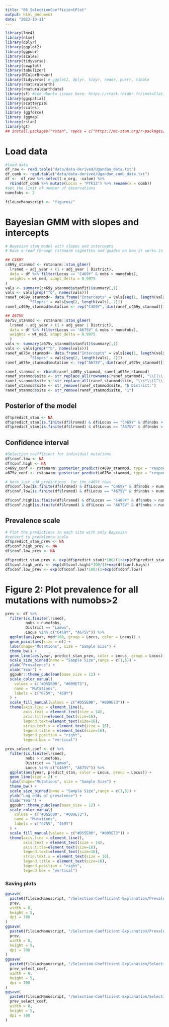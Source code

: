 ```yaml
---
title: "06_SelectionCoefficientPlot"
output: html_document
date: "2023-10-11"
---
```

```r
library(lme4)
library(nlme)
library(dplyr)
library(ggplot2)
library(ggpubr)
library(scales)
library(tidyverse)
library(cowplot)
library(tabulizer)
library(RColorBrewer)
library(tidyverse) # ggplot2, dplyr, tidyr, readr, purrr, tibble
library(rnaturalearth)
library(rnaturalearthdata)
library(sf) #see ubuntu issues here: https://rtask.thinkr.fr/installation-of-r-4-0-on-ubuntu-20-04-lts-and-tips-for-spatial-packages/
library(ggspatial)
library(scatterpie)
library(scales)
library (ggforce)
library (ggmap)
library(rstan)
library(gt)
## install.packages("rstan", repos = c("https://mc-stan.org/r-packages/", getOption("repos")))
```

# Load data
```r
#load data
df_raw <- read.table("data/data-derived/Ugandan_data.txt")
df_comb <- read.table("data/data-derived/Ugandan_comb_data.txt")
df <-  df_raw %>% select(-x_org, -value) %>%
  rbind(df_comb %>% mutate(Locus = "PfK13") %>% rename(x = comb))
#set the limit of number of observations
numofobs <- 2

fileLocManuscript <- "figures/"
```

# Bayesian GMM with slopes and intercepts
```r
# Bayesian stan model with slopes and intercepts
# Have a read through rstanarm vignettes and guides on how it works in comparison to lme4

## C469Y
c469y_stanmod <- rstanarm::stan_glmer(
  lrsmed ~ adj_year + (1 + adj_year | District),
  data = df %>% filter(Locus == "C469Y" & nobs > numofobs),
  weights = wt_med, adapt_delta = 0.9975
)
vals <- summary(c469y_stanmod$stanfit)$summary[,1]
vals <- vals[grep("^b", names(vals))]
ranef_c469y_stanmod<- data.frame("Intercepts" = vals[seq(1, length(vals), 2)],
           "Slopes" = vals[seq(2, length(vals), 2)])
ranef_c469y_stanmod$mutation <- rep("C469Y", dim(ranef_c469y_stanmod)[1])

## A675V
a675v_stanmod <- rstanarm::stan_glmer(
  lrsmed ~ adj_year + (1 + adj_year | District),
  data = df %>% filter(Locus == "A675V" & nobs > numofobs),
  weights = wt_med, adapt_delta = 0.9975
  )
vals <- summary(a675v_stanmod$stanfit)$summary[,1]
vals <- vals[grep("^b", names(vals))]
ranef_a675v_stanmod<- data.frame("Intercepts" = vals[seq(1, length(vals), 2)],
           "Slopes" = vals[seq(2, length(vals), 2)])
ranef_a675v_stanmod$mutation <- rep("A675V", dim(ranef_a675v_stanmod)[1])

ranef_stanmod <- rbind(ranef_c469y_stanmod, ranef_a675v_stanmod)
ranef_stanmod$site <- str_replace_all(rownames(ranef_stanmod), "\\[|\\]", "")
ranef_stanmod$site <- str_replace_all(ranef_stanmod$site, "\\s*\\([^\\)]+\\)", "")
ranef_stanmod$site <- str_remove(ranef_stanmod$site, "b District:")
ranef_stanmod$site <- str_remove(ranef_stanmod$site, "1")
``` 


## Posterior of the model
```r
df$predict_stan <- NA
df$predict_stan[is.finite(df$lrsmed) & df$Locus == "C469Y" & df$nobs > numofobs] <-  rstanarm::posterior_predict(c469y_stanmod, type = "response") %>% colMeans
df$predict_stan[is.finite(df$lrsmed) & df$Locus == "A675V" & df$nobs > numofobs] <-  rstanarm::posterior_predict(a675v_stanmod, type = "response") %>% colMeans

```

## Confidence interval
```r
#Selection coefficient for individual mutations
df$conf.low <- NA
df$conf.high <- NA
c469y_conf <- rstanarm::posterior_predict(c469y_stanmod, type = "response") %>% apply(2, quantile, prob = (c(0.025, 0.975)))
a675v_conf <- rstanarm::posterior_predict(a675v_stanmod, type = "response") %>% apply(2, quantile, prob = (c(0.025, 0.975)))

# here just add predictions  for the c469Y rows
df$conf.low[is.finite(df$lrsmed) & df$Locus == "C469Y" & df$nobs > numofobs] <- c469y_conf[1,]
df$conf.low[is.finite(df$lrsmed) & df$Locus == "A675V" & df$nobs > numofobs] <- a675v_conf[1,]

df$conf.high[is.finite(df$lrsmed) & df$Locus == "C469Y" & df$nobs > numofobs] <- c469y_conf[2,]
df$conf.high[is.finite(df$lrsmed) & df$Locus == "A675V" & df$nobs > numofobs] <- a675v_conf[2,]
```

## Prevalence scale
```r
# Plot the predictions in each site with only Bayesian
#convert to prevalence scale
df$predict_stan_prev <- NA
df$conf.high_prev <- NA
df$conf.low_prev <- NA

df$predict_stan_prev <- exp(df$predict_stan)*100/(1+exp(df$predict_stan))
df$conf.high_prev <- exp(df$conf.high)*100/(1+exp(df$conf.high))
df$conf.low_prev <- exp(df$conf.low)*100/(1+exp(df$conf.low))
```

# Figure 2: Plot prevalence for all mutations with numobs>2
```r
prev <- df %>%
  filter(is.finite(lrsmed),
         nobs > numofobs,
         District == "Lamwo",
         Locus %in% c("C469Y", "A675V")) %>%
  ggplot(aes(year, med*100, group = Locus, color = Locus)) +
  geom_point(aes(size = n)) + 
  labs(shape="Mutations", size = "Sample Size") +
  theme_bw() +
  geom_line(aes(year, predict_stan_prev, color = Locus, group = Locus), size = 2) + 
  scale_size_binned(name = "Sample Size",range = c(1,5)) +
  ylab("Prevalence") +
  xlab("Year") +
  ggpubr::theme_pubclean(base_size = 12) +
  scale_color_manual(
    values = c("#D55E00", "#009E73"),
    name = "Mutations",
    labels = c("675V", "469Y")
  ) +
  scale_fill_manual(values = c("#D55E00", "#009E73")) +
  theme(axis.line = element_line(), 
        axis.text = element_text(size = 14), 
        axis.title=element_text(size=16), 
        legend.text=element_text(size=16), 
        strip.text.x = element_text(size = 16), 
        legend.title = element_text(size=16), 
        legend.position = "right", 
        legend.box = "vertical")

prev_select_coef <- df %>%
  filter(is.finite(lrsmed),
         nobs > numofobs,
         District == "Lamwo",
         Locus %in% c("C469Y", "A675V")) %>%
  ggplot(aes(year, predict_stan, color = Locus, group = Locus)) +
  geom_line(size = 2) + 
  labs(shape="Mutations", size = "Sample Size") +
  theme_bw() +
  scale_size_binned(name = "Sample Size",range = c(1,5)) +
  ylab("Log odds of prevalence") +
  xlab("Year") +
  ggpubr::theme_pubclean(base_size = 12) +
  scale_color_manual(
    values = c("#D55E00", "#009E73"),
    name = "Mutations",
    labels = c("675V", "469Y")
  ) +
  scale_fill_manual(values = c("#D55E00", "#009E73")) +
  theme(axis.line = element_line(), 
        axis.text = element_text(size = 14), 
        axis.title=element_text(size=16), 
        legend.text=element_text(size=16), 
        strip.text.x = element_text(size = 16), 
        legend.title = element_text(size=16), 
        legend.position = "right", 
        legend.box = "vertical")
```

### Saving plots
```r
ggsave(
  paste0(fileLocManuscript, "/Selection-Coefficient-Explanation/Prevalence_Lamwo_plot.png"),
  prev,
  width = 8,
  height = 5,
  dpi = 700
)
ggsave(
  paste0(fileLocManuscript, "/Selection-Coefficient-Explanation/Prevalence_Lamwo_plot.pdf"),
  prev,
  width = 8,
  height = 5,
  dpi = 700
)
ggsave(
  paste0(fileLocManuscript, "/Selection-Coefficient-Explanation/Selection_Lamwo_plot.png"),
  prev_select_coef,
  width = 8,
  height = 5,
  dpi = 700
)
ggsave(
  paste0(fileLocManuscript, "/Selection-Coefficient-Explanation/Selection_Lamwo_plot.pdf"),
  prev_select_coef,
  width = 8,
  height = 5,
  dpi = 700
)


```
